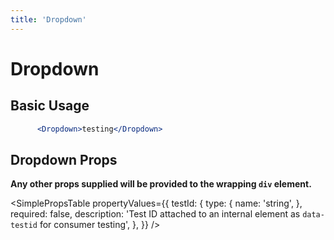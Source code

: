 ```yaml
---
title: 'Dropdown'
---
```



# Dropdown

## Basic Usage

```.jsx
      <Dropdown>testing</Dropdown>
```

## Dropdown Props

**Any other props supplied will be provided to the wrapping `div` element.**

<SimplePropsTable
  propertyValues={{
    testId: {
      type: {
        name: 'string',
      },
      required: false,
      description:
        'Test ID attached to an internal element as `data-testid` for consumer testing',
    },
  }}
/>

